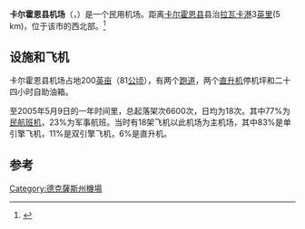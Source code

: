 {{Infobox Airport
| name         = 卡尔霍恩县机场
| image        = 
| IATA         = <!--not PKV-->
| ICAO         = KPKV
| FAA          = PKV
| type         = 民用
| owner        = [[卡尔霍恩县_(得克萨斯州)|卡尔霍恩县]]
| operator     = 
| city-served  = [[拉瓦卡港_(德克萨斯州)|拉瓦卡港]]
| location     = 
| elevation    = 9米
| coordinates  = {{coord|28|39|15|N|096|40|53|W|region:US_type:airport}}
| website      = 
|runway1_heading =14/32
|runway1_feet  = 5,004
|runway1_meter = 1,525
|runway1_surface = 沥青
|runway2_heading =5/23
|runway2_feet  = 2700
|runway2_meter = 823
|runway2_surface = 草坪
|stat_flight   = 18
}}

'''卡尔霍恩县机场'''（{{lang-en|Calhoun County Airport}}，{{airport codes||KPKV|PKV}}）是一个民用机场。距离[[卡尔霍恩县_(德克萨斯州)|卡尔霍恩县]]县治[[拉瓦卡港_(德克萨斯州)|拉瓦卡港]]3[[英里|英里]](5 km)，位于该市的西北部。<ref>{{Cite web |url=http://gc.kls2.com/airport/KPKV |title=德州卡尔霍恩县机场 |access-date=2009-08-02 |archive-date=2020-08-13 |archive-url=https://web.archive.org/web/20200813045724/http://gc.kls2.com/airport/KPKV |dead-url=no }}</ref>

== 设施和飞机 ==
卡尔霍恩县机场占地200[[英亩|英亩]]（81[[公顷|公顷]]），有两个[[跑道|跑道]]，两个[[直升机|直升机]]停机坪和二十四小时自助油箱。

至2005年5月9日的一年时间里，总起落架次6600次，日均为18次。其中77%为[[民航|民航班机]]，23%为军事航班。当时有18架飞机以此机场为主机场，其中83%是单引擎飞机，11%是双引擎飞机，6%是直升机。
== 参考 ==
<references />



[[Category:德克薩斯州機場|Category:德克薩斯州機場]]